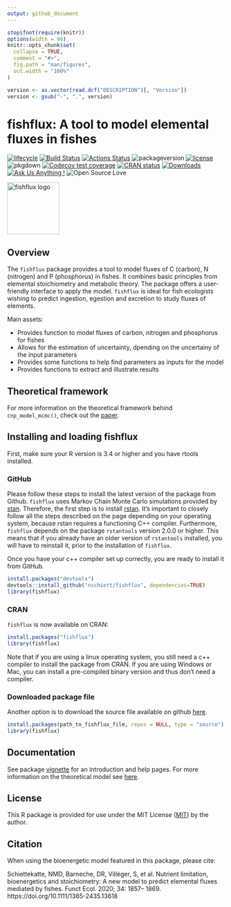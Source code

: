 ```yaml
---
output: github_document
---
```


<!-- README.md is generated from README.Rmd. Please edit that file -->

```r
stopifnot(require(knitr))
options(width = 90)
knitr::opts_chunk$set(
  collapse = TRUE,
  comment = "#>",
  fig.path = "man/figures",
  out.width = "100%"
)
```

```r
version <- as.vector(read.dcf("DESCRIPTION")[, "Version"])
version <- gsub("-", ".", version)
```

fishflux: A tool to model elemental fluxes in fishes
====================================================

[![lifecycle](https://img.shields.io/badge/lifecycle-stable-green.svg)](https://www.tidyverse.org/lifecycle/#stable)
[![Build Status](http://badges.herokuapp.com/travis/nschiett/fishflux?branch=master&label=build&style=plastic&logo=travisci)](https://travis-ci.org/nschiett/fishflux)
[![Actions Status](https://github.com/nschiett/fishflux/workflows/R-CMD-check/badge.svg)](https://github.com/nschiett/fishflux/actions)
![packageversion](https://img.shields.io/badge/Package%20version-`r version`-blue.svg)
[![license](https://img.shields.io/badge/license-MIT + file LICENSE-lightgrey.svg)](https://choosealicense.com/)
![pkgdown](https://github.com/nschiett/fishflux/workflows/pkgdown/badge.svg)
[![Codecov test
coverage](https://codecov.io/gh/nschiett/fishflux/branch/master/graph/badge.svg)](https://codecov.io/gh/nschiett/fishflux?branch=maste)
[![CRAN status](https://www.r-pkg.org/badges/version/fishflux)](https://CRAN.R-project.org/package=fishflux)
[![Downloads](http://cranlogs.r-pkg.org/badges/grand-total/fishflux?color=brightgreen)](https://CRAN.R-project.org/package=fishflux)
[![Ask Us Anything
\!](https://img.shields.io/badge/Ask%20us-anything-1abc9c.svg)](https://github.com/nschiett/fishflux/issues/new)
![Open Source Love](https://badges.frapsoft.com/os/v2/open-source.svg?v=103)


<img src="man/figures/fishflux.png" width = 120 alt="fishflux logo"/>

Overview
--------

The `fishflux` package provides a tool to model fluxes of C (carbon), N (nitrogen) and P (phosphorus) in fishes. It combines basic principles from elemental stoichiometry and metabolic theory. The package offers a user-friendly interface to apply the model. `fishflux` is ideal for fish ecologists wishing to predict ingestion, egestion and excretion to study fluxes of elements. 

Main assets:
  
- Provides function to model fluxes of carbon, nitrogen and phosphorus for fishes
- Allows for the estimation of uncertainty, dpending on the uncertainy of the input parameters
- Provides some functions to help find parameters as inputs for the model
- Provides functions to extract and illustrate results



Theoretical framework
---------------------

For more information on the theoretical framework behind `cnp_model_mcmc()`,
check out the [paper](https://doi.org/10.1111/1365-2435.13618).

Installing and loading fishflux
-------------------------------
First, make sure your R version is 3.4 or higher and you have rtools installed. 

### GitHub

Please follow these steps to install the latest version of the package from Github.
`fishflux` uses Markov Chain Monte Carlo simulations provided by
[stan](https://github.com/stan-dev/rstan/wiki/RStan-Getting-Started).
Therefore, the first step is to install
[rstan](https://github.com/stan-dev/rstan/wiki/RStan-Getting-Started). It's important to closely follow all the steps described on the page depending on your operating system, because rstan requires a functioning C++ compiler. Furthermore, `fishflux` depends on the package `rstantools` version 2.0.0 or higher. This means that if you already have an older version of `rstantools` installed, you will have to reinstall it, prior to the installation of `fishflux`.

Once you have your c++ compiler set up correctly, you are ready to install it from GitHub.

``` r
install.packages("devtools")
devtools::install_github("nschiett/fishflux", dependencies=TRUE)
library(fishflux)
```

### CRAN

`fishflux` is now available on CRAN:

``` r
install.packages("fishflux")
library(fishflux)
```
Note that if you are using a linux operating system, you still need a c++ compiler to install the package from CRAN. 
If you are using Windows or Mac, you can install a pre-compiled binary version and thus don't need a compiler. 

### Downloaded package file

Another option is to download the source file available on github
[here](https://github.com/nschiett/fishflux).

``` r
install.packages(path_to_fishflux_file, repos = NULL, type = "source")
library(fishflux)
```

Documentation
-------------

See package [vignette](https://nschiett.github.io/fishflux/articles/intro_to_fishflux.html) for an introduction and help pages. For more information on the theoretical model see [here](https://doi.org/10.1111/1365-2435.13618).

License
--------

This R package is provided for use under the MIT License ([MIT](http://opensource.org/licenses/MIT)) by the author.


Citation
--------

When using the bioenergetic model featured in this package, please cite:

Schiettekatte, NMD, Barneche, DR, Villéger, S, et al. Nutrient limitation, bioenergetics and stoichiometry: A new model to predict elemental fluxes mediated by fishes. Funct Ecol. 2020; 34: 1857– 1869. https://doi.org/10.1111/1365-2435.13618
